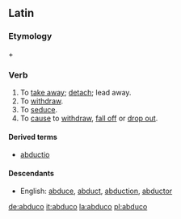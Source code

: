 ==Latin==

===Etymology===
{{term|ab-#Latin|ab-|from|lang=la}} + {{term|duco|dūcō|I lead|lang=la}}

===Verb===
{{la-verb|abduco|abdūcō|abducere|abdūcere|abduxi|abdūxī|abductum|abductum}}

# To [[take away]]; [[detach]]; lead away.
# To [[withdraw]].
# To [[seduce]].
# To [[cause]] to [[withdraw]], [[fall off]] or [[drop out]].

====Derived terms====
*[[abductio]]

====Descendants====
*English: [[abduce]], [[abduct]], [[abduction]], [[abductor]]

[[de:abduco]]
[[it:abduco]]
[[la:abduco]]
[[pl:abduco]]